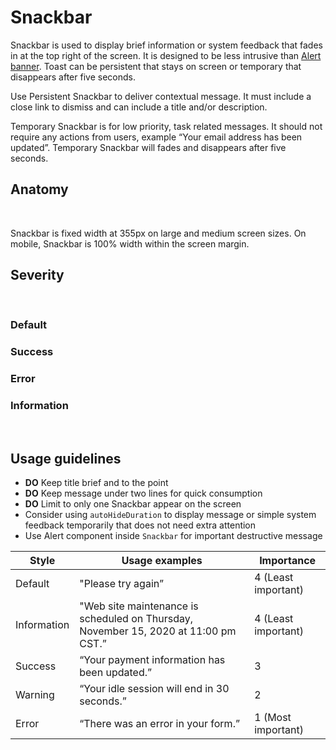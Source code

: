 
# Snackbar

Snackbar is used to display brief information or system feedback that fades in at the top right of the screen. It is designed to be less intrusive than
[Alert banner](https://ux-framework-svc-sandbox-us.app.pplsicorp.com/?path=/docs/components-alert--type-dismissible). Toast can be persistent that stays on screen or temporary that disappears after five seconds.

Use Persistent Snackbar to deliver contextual message. It must include a close link to dismiss and can include a title and/or description.

Temporary Snackbar is for low priority, task related messages. It should not require any actions from users, example “Your email address has been updated”. Temporary Snackbar will fades and disappears after five seconds.

<ArgsTable of={Snackbar} />

## Anatomy

<p>&nbsp;</p>

<Canvas>
  <Story id="components-snackbar--default" />
</Canvas>

Snackbar is fixed width at 355px on large and medium screen sizes. On mobile, Snackbar is 100% width within the screen margin.

## Severity

<p>&nbsp;</p>

### Default

<Canvas>
  <Story id="components-snackbar--with-alert-default" />
</Canvas>

### Success

<Canvas>
  <Story id="components-snackbar--with-alert-success" />
</Canvas>

### Error

<Canvas>
  <Story id="components-snackbar--with-alert-error" />
</Canvas>

### Information

<Canvas>
  <Story id="components-snackbar--with-alert-information" />
</Canvas>

<p>&nbsp;</p>

## Usage guidelines

- **DO** Keep title brief and to the point
- **DO** Keep message under two lines for quick consumption
- **DO** Limit to only one Snackbar appear on the screen
- Consider using `autoHideDuration` to display message or simple system feedback temporarily that does not need extra attention
- Use Alert component inside `Snackbar` for important destructive message

| **Style**   | **Usage examples**                                                                  | **Importance**      |
| ----------- | ----------------------------------------------------------------------------------- | ------------------- |
| Default     | "Please try again”                                                                  | 4 (Least important) |
| Information | "Web site maintenance is scheduled on Thursday, November 15, 2020 at 11:00 pm CST.” | 4 (Least important) |
| Success     | “Your payment information has been updated.”                                        | 3                   |
| Warning     | “Your idle session will end in 30 seconds.”                                         | 2                   |
| Error       | “There was an error in your form.”                                                  | 1 (Most important)  |
